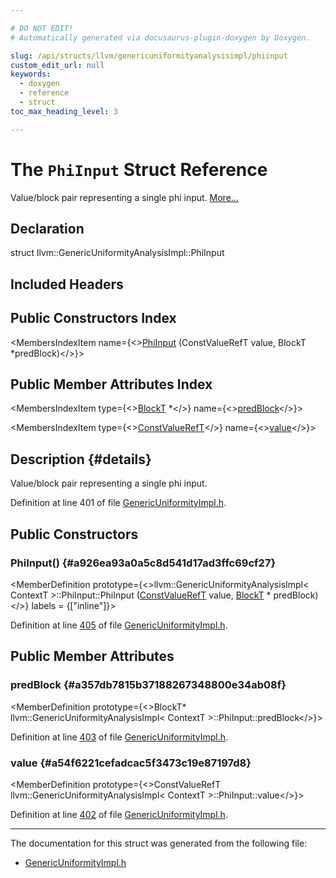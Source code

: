 ```yaml
---

# DO NOT EDIT!
# Automatically generated via docusaurus-plugin-doxygen by Doxygen.

slug: /api/structs/llvm/genericuniformityanalysisimpl/phiinput
custom_edit_url: null
keywords:
  - doxygen
  - reference
  - struct
toc_max_heading_level: 3

---
```





# The `PhiInput` Struct Reference

<DoxygenPage pluginConfig={pluginConfig}>

Value/block pair representing a single phi input. <a href="#details">More...</a>

## Declaration

<CodeBlock>struct llvm::GenericUniformityAnalysisImpl::PhiInput</CodeBlock>

## Included Headers

<IncludesList>
<IncludesListItem
  filePath="llvm/ADT/GenericUniformityImpl.h"
  permalink="/docs/api/files/include/include/llvm/include/llvm/adt/genericuniformityimpl-h"
  isLocal="true" />
</IncludesList>

## Public Constructors Index

<MembersIndex>

<MembersIndexItem
  name={<><a href="#a926ea93a0a5c8d541d17ad3ffc69cf27">PhiInput</a> (ConstValueRefT value, BlockT &#42;predBlock)</>}>
</MembersIndexItem>

</MembersIndex>

## Public Member Attributes Index

<MembersIndex>

<MembersIndexItem
  type={<><a href="/docs/api/classes/llvm/genericuniformityanalysisimpl/#a0faa946ae2887a288c0ca7147077548f">BlockT</a> &#42;</>}
  name={<><a href="#a357db7815b37188267348800e34ab08f">predBlock</a></>}>
</MembersIndexItem>

<MembersIndexItem
  type={<><a href="/docs/api/classes/llvm/genericuniformityanalysisimpl/#a73c6ab22f982fc536c1790e1ad6f45c7">ConstValueRefT</a></>}
  name={<><a href="#a54f6221cefadcac5f3473c19e87197d8">value</a></>}>
</MembersIndexItem>

</MembersIndex>

## Description {#details}

Value/block pair representing a single phi input.

Definition at line 401 of file <a href="/docs/api/files/include/include/llvm/include/llvm/adt/genericuniformityimpl-h">GenericUniformityImpl.h</a>.

<SectionDefinition>

## Public Constructors

### PhiInput() {#a926ea93a0a5c8d541d17ad3ffc69cf27}

<MemberDefinition
  prototype={<>llvm::GenericUniformityAnalysisImpl&lt; ContextT &gt;::PhiInput::PhiInput (<a href="/docs/api/classes/llvm/genericuniformityanalysisimpl/#a73c6ab22f982fc536c1790e1ad6f45c7">ConstValueRefT</a> value, <a href="/docs/api/classes/llvm/genericuniformityanalysisimpl/#a0faa946ae2887a288c0ca7147077548f">BlockT</a> &#42; predBlock)</>}
  labels = {["inline"]}>

Definition at line <a href="/docs/api/files/include/include/llvm/include/llvm/adt/genericuniformityimpl-h/#l00405">405</a> of file <a href="/docs/api/files/include/include/llvm/include/llvm/adt/genericuniformityimpl-h">GenericUniformityImpl.h</a>.
</MemberDefinition>

</SectionDefinition>

<SectionDefinition>

## Public Member Attributes

### predBlock {#a357db7815b37188267348800e34ab08f}

<MemberDefinition
  prototype={<>BlockT&#42; llvm::GenericUniformityAnalysisImpl&lt; ContextT &gt;::PhiInput::predBlock</>}>

Definition at line <a href="/docs/api/files/include/include/llvm/include/llvm/adt/genericuniformityimpl-h/#l00403">403</a> of file <a href="/docs/api/files/include/include/llvm/include/llvm/adt/genericuniformityimpl-h">GenericUniformityImpl.h</a>.
</MemberDefinition>

### value {#a54f6221cefadcac5f3473c19e87197d8}

<MemberDefinition
  prototype={<>ConstValueRefT llvm::GenericUniformityAnalysisImpl&lt; ContextT &gt;::PhiInput::value</>}>

Definition at line <a href="/docs/api/files/include/include/llvm/include/llvm/adt/genericuniformityimpl-h/#l00402">402</a> of file <a href="/docs/api/files/include/include/llvm/include/llvm/adt/genericuniformityimpl-h">GenericUniformityImpl.h</a>.
</MemberDefinition>

</SectionDefinition>

<hr/>

The documentation for this struct was generated from the following file:

<ul>
<li><a href="/docs/api/files/include/include/llvm/include/llvm/adt/genericuniformityimpl-h">GenericUniformityImpl.h</a></li>
</ul>

</DoxygenPage>
